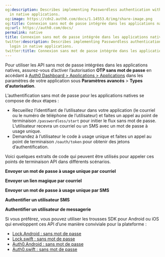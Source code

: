 ```yaml
---
og:description: Describes implementing Passwordless authentication with embedded login
  in native applications.
og:image: https://cdn2.auth0.com/docs/1.14553.0/img/share-image.png
og:title: Connexion sans mot de passe intégrée dans les applications natives
og:url: https://auth0.com/docs/
permalink: native
title: Connexion sans mot de passe intégrée dans les applications natives
twitter:description: Describes implementing Passwordless authentication with embedded
  login in native applications.
twitter:title: Connexion sans mot de passe intégrée dans les applications natives
---
```


Pour utiliser les API sans mot de passe intégrées dans les applications natives, assurez-vous d’activer l’autorisation **OTP sans mot de passe** en accédant à [Auth0 Dashboard > Applications > Applications](%24%7Bmanage_url%7D/#/applications) dans les paramètres de votre application sous **Paramètres avancés** > **Types d’autorisation**.

L’authentification sans mot de passe pour les applications natives se compose de deux étapes :

* Recueillez l’identifiant de l’utilisateur dans votre application (le courriel ou le numéro de téléphone de l’utilisateur) et faites un appel au point de terminaison `/passwordless/start` pour initier le flux sans mot de passe. L’utilisateur recevra un courriel ou un SMS avec un mot de passe à usage unique.
* Demandez à l’utilisateur le code à usage unique et faites un appel au point de terminaison `/oauth/token` pour obtenir des jetons d’authentification.

Voici quelques extraits de code qui peuvent être utilisés pour appeler ces points de terminaison API dans différents scénarios.

**Envoyer un mot de passe à usage unique par courriel**



**Envoyer un lien magique par courriel**



**Envoyer un mot de passe à usage unique par SMS**



**Authentifier un utilisateur SMS**



**Authentifier un utilisateur de messagerie**



Si vous préférez, vous pouvez utiliser les trousses SDK pour Android ou iOS qui enveloppent ces API d’une manière conviviale pour la plateforme :

* [Lock.Android : sans mot de passe](/libraries/lock-android/lock-android-passwordless)
* [Lock.swift : sans mot de passe](/libraries/lock-swift/lock-swift-passwordless)
* [Auth0.Android : sans mot de passe](/libraries/auth0-android/auth0-android-passwordless)
* [Auth0.swift : sans mot de passe](/libraries/auth0-swift/auth0-swift-passwordless)